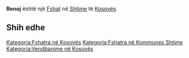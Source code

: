 {{Fshat në Kosovës
 | Emri                = Renoj
| srp_N_name = Renoj
| srp_N_FULL_NAME_RO = Renoj
| srp_N_FULL_NAME_ND_RO = Renoj
| srp_N_SORT_NAME_RG = RENOJ
| srp_N_FULL_NAME_RG = Renoj
| srp_N_FULL_NAME_ND_RG = Renoj

 | Emri (Rasa dhanore) = 
 | Figura              = 
 | Shteti              = Kosovo
 | Komuna              = Shtime
 | Kodi postar         = 
 | Sipërfaqja          = 

 | Popullsia           = 

 | Regj. i popullsisë  = 
 | Dend. e popullsisë  = 
 | Faqja zyrtare       = 
 <!--- Koordinatat ----> 
 | Gjerësia            = 42.413611
 | Gjatësia            = 21.045278
 | Lartësia            = 
}}
'''Renoj''' është një [[Fshat]] në [[Shtime]] të [[Kosovës]].

<!-- == Gjeografia == -->
<!-- == Historia == -->
<!-- == Demografia == -->
== Shih edhe ==
{{Komuna Shtime}}
{{Kosovo-Administrata-Cung}}

[[Kategoria:Fshatra në Kosovës]]
[[Kategoria:Fshatra në Kommunes Shtime]]
[[Kategoria:Vendbanime në Kosovës]]